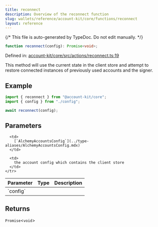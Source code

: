 ```yaml
---
title: reconnect
description: Overview of the reconnect function
slug: wallets/reference/account-kit/core/functions/reconnect
layout: reference
---
```


{/* This file is auto-generated by TypeDoc. Do not edit manually. */}

```ts
function reconnect(config): Promise<void>;
```

Defined in: [account-kit/core/src/actions/reconnect.ts:19](https://github.com/alchemyplatform/aa-sdk/blob/17aad1f572375d42a06c7e3238078a88a435d459/account-kit/core/src/actions/reconnect.ts#L19)

This method will use the current state in the client store and attempt to restore
connected instances of previously used accounts and the signer.

## Example

```ts
import { reconnect } from "@account-kit/core";
import { config } from "./config";

await reconnect(config);
```

## Parameters

<table>
  <thead>
    <tr>
      <th align="left">Parameter</th>
      <th align="left">Type</th>
      <th align="left">Description</th>
    </tr>
  </thead>

  <tbody>
    <tr>
      <td>
        `config`
      </td>

      <td>
        [`AlchemyAccountsConfig`](../type-aliases/AlchemyAccountsConfig.mdx)
      </td>

      <td>
        the account config which contains the client store
      </td>
    </tr>

  </tbody>
</table>

## Returns

`Promise`\<`void`>
